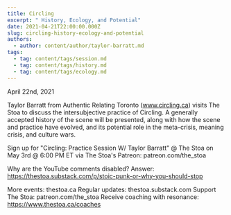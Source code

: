 ```yaml
---
title: Circling
excerpt: " History, Ecology, and Potential"
date: 2021-04-21T22:00:00.000Z
slug: circling-history-ecology-and-potential
authors:
  - author: content/author/taylor-barratt.md
tags:
  - tag: content/tags/session.md
  - tag: content/tags/history.md
  - tag: content/tags/ecology.md
---
```


April 22nd, 2021

Taylor Barratt from Authentic Relating Toronto (www.circling.ca) visits The Stoa to discuss the intersubjective practice of Circling. A generally accepted history of the scene will be presented, along with how the scene and practice have evolved, and its potential role in the meta-crisis, meaning crisis, and culture wars.

Sign up for "Circling: Practice Session W/ Taylor Barratt" @ The Stoa on May 3rd @ 6:00 PM ET via The Stoa's Patreon: patreon.com/the_stoa

Why are the YouTube comments disabled? Answer: https://thestoa.substack.com/p/stoic-punk-or-why-you-should-stop

More events: thestoa.ca
Regular updates: thestoa.substack.com
Support The Stoa: patreon.com/the_stoa
Receive coaching with resonance: https://www.thestoa.ca/coaches

